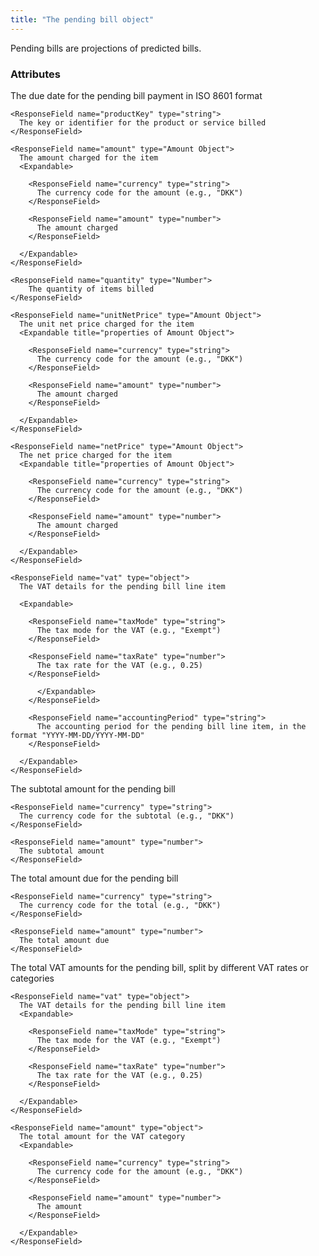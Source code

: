 ```yaml
---
title: "The pending bill object"
---
```


Pending bills are projections of predicted bills.


### Attributes

<ResponseField name="dueDate" type="date">
  The due date for the pending bill payment in ISO 8601 format
</ResponseField>

<ResponseField name="pendingBillLineItems" type="array">
  <Expandable>

    <ResponseField name="productKey" type="string">
      The key or identifier for the product or service billed
    </ResponseField>

    <ResponseField name="amount" type="Amount Object">
      The amount charged for the item
      <Expandable>

        <ResponseField name="currency" type="string">
          The currency code for the amount (e.g., "DKK")
        </ResponseField>

        <ResponseField name="amount" type="number">
          The amount charged
        </ResponseField>

      </Expandable>
    </ResponseField>

    <ResponseField name="quantity" type="Number">
        The quantity of items billed
    </ResponseField>

    <ResponseField name="unitNetPrice" type="Amount Object">
      The unit net price charged for the item
      <Expandable title="properties of Amount Object">

        <ResponseField name="currency" type="string">
          The currency code for the amount (e.g., "DKK")
        </ResponseField>

        <ResponseField name="amount" type="number">
          The amount charged
        </ResponseField>

      </Expandable>
    </ResponseField>

    <ResponseField name="netPrice" type="Amount Object">
      The net price charged for the item
      <Expandable title="properties of Amount Object">

        <ResponseField name="currency" type="string">
          The currency code for the amount (e.g., "DKK")
        </ResponseField>

        <ResponseField name="amount" type="number">
          The amount charged
        </ResponseField>

      </Expandable>
    </ResponseField>

    <ResponseField name="vat" type="object">
      The VAT details for the pending bill line item

      <Expandable>

        <ResponseField name="taxMode" type="string">
          The tax mode for the VAT (e.g., "Exempt")
        </ResponseField>

        <ResponseField name="taxRate" type="number">
          The tax rate for the VAT (e.g., 0.25)
        </ResponseField>

          </Expandable>
        </ResponseField>

        <ResponseField name="accountingPeriod" type="string">
          The accounting period for the pending bill line item, in the format "YYYY-MM-DD/YYYY-MM-DD"
        </ResponseField>

      </Expandable>
    </ResponseField>

<ResponseField name="subtotal" type="object">
  The subtotal amount for the pending bill
  <Expandable>

    <ResponseField name="currency" type="string">
      The currency code for the subtotal (e.g., "DKK")
    </ResponseField>

    <ResponseField name="amount" type="number">
      The subtotal amount
    </ResponseField>

  </Expandable>
</ResponseField>

<ResponseField name="total" type="object">
  The total amount due for the pending bill
  <Expandable>

    <ResponseField name="currency" type="string">
      The currency code for the total (e.g., "DKK")
    </ResponseField>

    <ResponseField name="amount" type="number">
      The total amount due
    </ResponseField>

  </Expandable>
</ResponseField>

<ResponseField name="vatTotals" type="array">
  The total VAT amounts for the pending bill, split by different VAT rates or categories
  <Expandable>

    <ResponseField name="vat" type="object">
      The VAT details for the pending bill line item
      <Expandable>

        <ResponseField name="taxMode" type="string">
          The tax mode for the VAT (e.g., "Exempt")
        </ResponseField>

        <ResponseField name="taxRate" type="number">
          The tax rate for the VAT (e.g., 0.25)
        </ResponseField>

      </Expandable>
    </ResponseField>

    <ResponseField name="amount" type="object">
      The total amount for the VAT category
      <Expandable>

        <ResponseField name="currency" type="string">
          The currency code for the amount (e.g., "DKK")
        </ResponseField>

        <ResponseField name="amount" type="number">
          The amount
        </ResponseField>

      </Expandable>
    </ResponseField>

  </Expandable>
</ResponseField>
